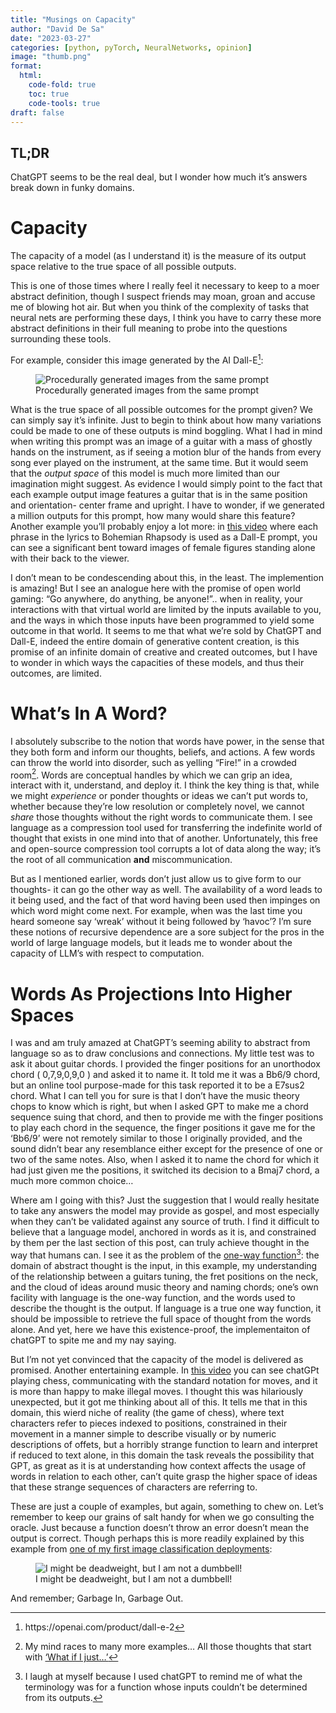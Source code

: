 ```yaml
---
title: "Musings on Capacity"
author: "David De Sa"
date: "2023-03-27"
categories: [python, pyTorch, NeuralNetworks, opinion]
image: "thumb.png"
format:
  html:
    code-fold: true
    toc: true
    code-tools: true
draft: false
---
```


## TL;DR
ChatGPT seems to be the real deal, but I wonder how much it's answers break down in funky domains.

# Capacity
The capacity of a model (as I understand it) is the measure of its output space relative to the true space of all possible outputs. 

This is one of those times where I really feel it necessary to keep to a moer abstract definition, though I suspect friends may moan, groan and accuse me of blowing hot air. But when you think of the complexity of tasks that neural nets are performing these days, I think you have to carry these more abstract definitions in their full meaning to probe into the questions surrounding these tools.

For example, consider this image generated by the AI Dall-E^[https://openai.com/product/dall-e-2]:

![Procedurally generated images from the same prompt](guitar.png){#fig-gtr}

What is the true space of all possible outcomes for the prompt given? We can simply say it's infinite. Just to begin to think about how many variations could be made to one of these outputs is mind boggling. What I had in mind when writing this prompt was an image of a guitar with a mass of ghostly hands on the instrument, as if seeing a motion blur of the hands from every song ever played on the instrument, at the same time. But it would seem that the *output space* of this model is much more limited than our imagination might suggest. As evidence I would simply point to the fact that each example output image features a guitar that is in the same position and orientation- center frame and upright. I have to wonder, if we generated a million outputs for this prompt, how many would share this feature? Another example you'll probably enjoy a lot more: in [this video](https://www.youtube.com/watch?v=-_VYGvHpED8) where each phrase in the lyrics to Bohemian Rhapsody is used as a Dall-E prompt, you can see a significant bent toward images of female figures standing alone with their back to the viewer.

I don't mean to be condescending about this, in the least. The implemention is amazing! But I see an analogue here with the promise of open world gaming: "Go anywhere, do anything, be anyone!".. when in reality, your interactions with that virtual world are limited by the inputs available to you, and the ways in which those inputs have been programmed to yield some outcome in that world. It seems to me that what we're sold by ChatGPT and Dall-E, indeed the entire domain of generative content creation, is this promise of an infinite domain of creative and created outcomes, but I have to wonder in which ways the capacities of these models, and thus their outcomes, are limited.

# What's In A Word?
I absolutely subscribe to the notion that words have power, in the sense that they both form and inform our thoughts, beliefs, and actions. A few words can throw the world into disorder, such as yelling "Fire!" in a crowded room^[My mind races to many more examples... All those thoughts that start with ['What if I just...'](https://allthatsinteresting.com/call-of-the-void)]. Words are conceptual handles by which we can grip an idea, interact with it, understand, and deploy it. I think the key thing is that, while we might *experience* or ponder thoughts or ideas we can't put words to, whether because they're low resolution or completely novel, we cannot *share* those thoughts without the right words to communicate them. I see language as a compression tool used for transferring the indefinite world of thought that exists in one mind into that of another. Unfortunately, this free and open-source compression tool corrupts a lot of data along the way; it's the root of all communication **and** miscommunication.

But as I mentioned earlier, words don't just allow us to give form to our thoughts- it can go the other way as well. The availability of a word leads to it being used, and the fact of that word having been used then impinges on which word might come next. For example, when was the last time you heard someone say 'wreak' without it being followed by 'havoc'? I'm sure these notions of recursive dependence are a sore subject for the pros in the world of large language models, but it leads me to wonder about the capacity of LLM's with respect to computation.

# Words As Projections Into Higher Spaces
I was and am truly amazed at ChatGPT's seeming ability to abstract from language so as to draw conclusions and connections. My little test was to ask it about guitar chords. I provided the finger positions for an unorthodox chord ( 0,7,9,0,9,0 ) and asked it to name it. It told me it was a Bb6/9 chord, but an online tool purpose-made for this task reported it to be a E7sus2 chord. What I can tell you for sure is that I don't have the music theory chops to know which is right, but when I asked GPT to make me a chord sequence suing that chord, and then to provide me with the finger positions to play each chord in the sequence, the finger positions it gave me for the 'Bb6/9' were not remotely similar to those I originally provided, and the sound didn't bear any resemblance either except for the presence of one or two of the same notes. Also, when I asked it to name the chord for which it had just given me the positions, it switched its decision to a Bmaj7 chord, a much more common choice...

Where am I going with this? Just the suggestion that I would really hesitate to take any answers the model may provide as gospel, and most especially when they can't be validated against any source of truth. I find it difficult to believe that a language model, anchored in words as it is, and constrained by them per the last section of this post, can truly achieve thought in the way that humans can. I see it as the problem of the [one-way function](https://en.wikipedia.org/wiki/One-way_function)^[I laugh at myself because I used chatGPT to remind me of what the terminology was for a function whose inputs couldn't be determined from its outputs.]: the domain of abstract thought is the input, in this example, my understanding of the relationship between a guitars tuning, the fret positions on the neck, and the cloud of ideas around music theory and naming chords; one's own facility with language is the one-way function, and the words used to describe the thought is the output. If language is a true one way function, it should be impossible to retrieve the full space of thought from the words alone. And yet, here we have this existence-proof, the implementaiton of chatGPT to spite me and my nay saying.

But I'm not yet convinced that the capacity of the model is delivered as promised. Another entertaining example. In [this video](https://youtu.be/rSCNW1OCk_M?t=306) you can see chatGPt playing chess, communicating with the standard notation for moves, and it is more than happy to make illegal moves. I thought this was hilariously unexpected, but it got me thinking about all of this. It tells me that in this domain, this wierd niche of reality (the game of chess), where text characters refer to pieces indexed to positions, constrained in their movement in a manner simple to describe visually or by numeric descriptions of offets, but a horribly strange function to learn and interpret if reduced to text alone, in this domain the task reveals the possibility that GPT, as great as it is at understanding how context affects the usage of words in relation to each other, can't quite grasp the higher space of ideas that these strange sequences of characters are referring to.

These are just a couple of examples, but again, something to chew on. Let's remember to keep our grains of salt handy for when we go consulting the oracle. Just because a function doesn't throw an error doesn't mean the output is correct. Though perhaps this is more readily explained by this example from [one of my first image classification deployments](https://huggingface.co/spaces/DavidD003/Weight_Identifier):


![I might be deadweight, but I am not a dumbbell!](AI.jpg){#fig-ai}


And remember; Garbage In, Garbage Out.